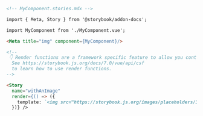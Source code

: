 ```md
<!-- MyComponent.stories.mdx -->

import { Meta, Story } from '@storybook/addon-docs';

import MyComponent from './MyComponent.vue';

<Meta title="img" component={MyComponent}/>

<!--
 👇 Render functions are a framework specific feature to allow you control on how the component renders.
  See https://storybook.js.org/docs/7.0/vue/api/csf
  to learn how to use render functions.
-->

<Story 
  name="withAnImage"
  render={() => ({
    template: `<img src="https://storybook.js.org/images/placeholders/350x150.png" alt="My CDN placeholder"/>`,
  })} />
```